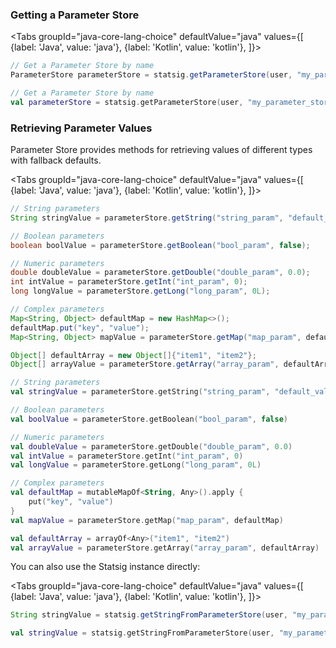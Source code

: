 ### Getting a Parameter Store


<Tabs
  groupId="java-core-lang-choice"
  defaultValue="java"
  values={[
    {label: 'Java', value: 'java'},
    {label: 'Kotlin', value: 'kotlin'},
  ]}>
  <TabItem value="java">

```java
// Get a Parameter Store by name
ParameterStore parameterStore = statsig.getParameterStore(user, "my_parameter_store");
```

  </TabItem>
  <TabItem value="kotlin">

```kotlin
// Get a Parameter Store by name
val parameterStore = statsig.getParameterStore(user, "my_parameter_store")
```

  </TabItem>
</Tabs>

### Retrieving Parameter Values

Parameter Store provides methods for retrieving values of different types with fallback defaults.

<Tabs
  groupId="java-core-lang-choice"
  defaultValue="java"
  values={[
    {label: 'Java', value: 'java'},
    {label: 'Kotlin', value: 'kotlin'},
  ]}>
  <TabItem value="java">

```java
// String parameters
String stringValue = parameterStore.getString("string_param", "default_value");

// Boolean parameters
boolean boolValue = parameterStore.getBoolean("bool_param", false);

// Numeric parameters
double doubleValue = parameterStore.getDouble("double_param", 0.0);
int intValue = parameterStore.getInt("int_param", 0);
long longValue = parameterStore.getLong("long_param", 0L);

// Complex parameters
Map<String, Object> defaultMap = new HashMap<>();
defaultMap.put("key", "value");
Map<String, Object> mapValue = parameterStore.getMap("map_param", defaultMap);

Object[] defaultArray = new Object[]{"item1", "item2"};
Object[] arrayValue = parameterStore.getArray("array_param", defaultArray);
```

  </TabItem>
  <TabItem value="kotlin">

```kotlin
// String parameters
val stringValue = parameterStore.getString("string_param", "default_value")

// Boolean parameters
val boolValue = parameterStore.getBoolean("bool_param", false)

// Numeric parameters
val doubleValue = parameterStore.getDouble("double_param", 0.0)
val intValue = parameterStore.getInt("int_param", 0)
val longValue = parameterStore.getLong("long_param", 0L)

// Complex parameters
val defaultMap = mutableMapOf<String, Any>().apply {
    put("key", "value")
}
val mapValue = parameterStore.getMap("map_param", defaultMap)

val defaultArray = arrayOf<Any>("item1", "item2")
val arrayValue = parameterStore.getArray("array_param", defaultArray)
```

  </TabItem>
</Tabs>

You can also use the Statsig instance directly:

<Tabs
  groupId="java-core-lang-choice"
  defaultValue="java"
  values={[
    {label: 'Java', value: 'java'},
    {label: 'Kotlin', value: 'kotlin'},
  ]}>
  <TabItem value="java">

```java
String stringValue = statsig.getStringFromParameterStore(user, "my_parameter_store", "string_param", "default_value");
```

  </TabItem>
  <TabItem value="kotlin">

```kotlin
val stringValue = statsig.getStringFromParameterStore(user, "my_parameter_store", "string_param", "default_value")
```

  </TabItem>
</Tabs>
